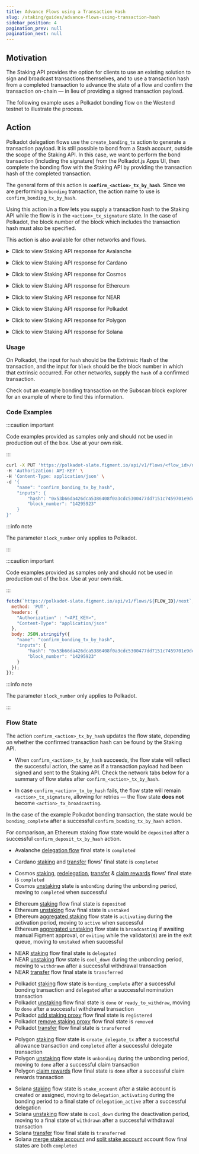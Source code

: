 ```yaml
---
title: Advance Flows using a Transaction Hash
slug: /staking/guides/advance-flows-using-transaction-hash
sidebar_position: 4
pagination_prev: null
pagination_next: null
---
```



## Motivation

The Staking API provides the option for clients to use an existing solution to sign and broadcast transactions themselves,
and to use a transaction hash from a completed transaction to advance the state of a flow and confirm the transaction on-chain &mdash; in lieu of providing a signed transaction payload.

The following example uses a Polkadot bonding flow on the Westend testnet to illustrate the process.

## Action

Polkadot delegation flows use the `create_bonding_tx` action to generate a transaction payload.
It is still possible to bond from a Stash account, outside the scope of the Staking API.
In this case, we want to perform the bond transaction (including the signature) from the Polkadot.js Apps UI,
then complete the bonding flow with the Staking API by providing the transaction hash of the completed transaction.

The general form of this action is **`confirm_<action>_tx_by_hash`**.
Since we are performing a `bonding` transaction, the action name to use is `confirm_bonding_tx_by_hash`.

Using this action in a flow lets you supply a transaction hash to the Staking API while the flow is in the `<action>_tx_signature` state.
In the case of Polkadot, the block number of the block which includes the transaction hash must also be specified.

This action is also available for other networks and flows.

<Tabs><TabItem value="avax" label="Avalanche">

<details>
  <summary>Click to view Staking API response for Avalanche</summary>

```json {3,7,10} title="Partial response for create_delegate_tx (... indicates where response was trimmed)"
{
  "id": "9eb608e0-4453-46ca-aa81-795e2100bf59",
  "state": "delegate_tx_signature",
  "actions": [
    ...
    {
      "name": "confirm_delegate_tx_by_hash",
      "inputs": [
        {
          "name": "hash",
          "display": "Hash",
          "description": "",
          "type": "string",
          "validations": [
            {
              "type": "presence",
              "options": {}
            }
          ],
          "array": false,
          "default_value": null
        }
      ]
    }
  ],
  ...
  "network_code": "avalanche",
  "chain_code": "testnet",
  "created_at": "2023-01-10T22:10:26.800Z",
  "updated_at": "2023-01-10T22:28:19.348Z"
}
```

</details>

</TabItem><TabItem value="ada" label="Cardano">

<details>
  <summary>Click to view Staking API response for Cardano</summary>

```json {3,7,10} title="Partial response for create_delegate_tx (... indicates where response was trimmed)"
{
  "id": "a766231b-c29a-4749-ade5-97ce22b8c3e6",
  "state": "delegate_tx_signature",
  "actions": [
    ...
    {
      "name": "confirm_delegate_tx_by_hash",
      "inputs": [
        {
          "name": "hash",
          "display": "Hash",
          "description": "",
          "type": "string",
          "validations": [
            {
              "type": "presence",
              "options": {}
            }
          ],
          "array": false,
          "default_value": null
        }
      ]
    }
  ],
  ...
  "network_code": "cardano",
  "chain_code": "preprod",
  "created_at": "2023-01-10T22:10:26.800Z",
  "updated_at": "2023-01-10T22:28:19.348Z"
}
```

</details>

</TabItem><TabItem value="atom" label="Cosmos">

<details>
  <summary>Click to view Staking API response for Cosmos</summary>

```json {3,7,10} title="Partial response for create_delegate_tx (... indicates where response was trimmed)"
{
  "id": "a766231b-c29a-4749-ade5-97ce22b8c3e6",
  "state": "delegate_tx_signature",
  "actions": [
    ...
    {
      "name": "confirm_delegate_tx_by_hash",
      "inputs": [
        {
          "name": "hash",
          "display": "Hash",
          "description": "",
          "type": "string",
          "validations": [
            {
              "type": "presence",
              "options": {}
            }
          ],
          "array": false,
          "default_value": null
        }
      ]
    }
  ],
  ...
  "network_code": "cosmos",
  "chain_code": "testnet",
  "created_at": "2023-01-10T22:10:26.800Z",
  "updated_at": "2023-01-10T22:28:19.348Z"
}
```

</details>

</TabItem><TabItem value="eth" label="Ethereum">

<details>
  <summary>Click to view Staking API response for Ethereum</summary>

```json {3,7,10} title="Partial response for create_deposit_tx (... indicates where response was trimmed)"
{
  "id": "ab4c3708-18a0-4594-ba11-a980be1b1968",
  "state": "deposit_tx_signature",
  "actions": [
    ...
    {
      "name": "confirm_deposit_tx_by_hash",
      "inputs": [
        {
          "name": "hash",
          "display": "Hash",
          "description": "",
          "type": "string",
          "validations": [
            {
              "type": "presence",
              "options": {}
            }
          ],
          "array": false,
          "default_value": null
        }
      ]
    }
  ],
  ...
  "network_code": "ethereum",
  "chain_code": "goerli",
  "created_at": "2023-01-10T22:10:26.800Z",
  "updated_at": "2023-01-10T22:28:19.348Z"
}
```

</details>

</TabItem><TabItem value="near" label="NEAR">

  <details>
  <summary>Click to view Staking API response for NEAR</summary>

```json {3,7,10} title="Partial response for create_delegate_tx (... indicates where response was trimmed)"
{
  "id": "1028b6e5-235a-4545-a0c0-49ee65b744d8",
  "state": "delegate_tx_signature",
  "actions": [
    ...
    {
      "name": "confirm_delegate_tx_by_hash",
      "inputs": [
        {
          "name": "hash",
          "display": "Hash",
          "description": "",
          "type": "string",
          "validations": [
            {
              "type": "presence",
              "options": {}
            }
          ],
          "array": false,
          "default_value": null
        }
      ]
    }
  ],
  ...
  "network_code": "near",
  "chain_code": "testnet",
  "created_at": "2023-01-10T22:10:26.800Z",
  "updated_at": "2023-01-10T22:28:19.348Z"
}
```

</details>

</TabItem><TabItem value="dot" label="Polkadot" default>

<details>
  <summary>Click to view Staking API response for Polkadot</summary>

```json {3,7,10,24} title="Partial response for create_bonding_tx (... indicates where response was trimmed)"
{
  "id": "3ace9f6b-7298-4fc7-b780-f2c3ea521784",
  "state": "bonding_tx_signature",
  "actions": [
    ...
    {
      "name": "confirm_bonding_tx_by_hash",
      "inputs": [
        {
          "name": "hash",
          "display": "Hash",
          "description": "",
          "type": "string",
          "validations": [
            {
              "type": "presence",
              "options": {}
            }
          ],
          "array": false,
          "default_value": null
        },
        {
          "name": "block_number",
          "display": "Block Number",
          "description": "",
          "type": "integer",
          "validations": [],
          "array": false,
          "default_value": null
        }
      ]
    }
  ],
  ...
  "network_code": "polkadot",
  "chain_code": "westend",
  "created_at": "2023-01-20T22:10:26.800Z",
  "updated_at": "2023-01-20T22:28:19.348Z"
}
```

</details>

</TabItem><TabItem value="matic" label="Polygon">

<details>
  <summary>Click to view Staking API response for Polygon</summary>

```json {3,7,10} title="Partial response for create_delegate_tx (... indicates where response was trimmed)"
{
  "id": "d2aa7d3a-21f9-4e88-a774-c3f5ba878c6d",
  "state": "delegate_tx_signature",
  "actions": [
    ...
    {
      "name": "confirm_delegate_tx_by_hash",
      "inputs": [
        {
          "name": "hash",
          "display": "Hash",
          "description": "",
          "type": "string",
          "validations": [
            {
              "type": "presence",
              "options": {}
            }
          ],
          "array": false,
          "default_value": null
        }
      ]
    }
  ],
  ...
  "network_code": "polygon",
  "chain_code": "testnet",
  "created_at": "2023-01-10T22:10:26.800Z",
  "updated_at": "2023-01-10T22:28:19.348Z"
}
```

</details>

</TabItem><TabItem value="sol" label="Solana">

<details>
  <summary>Click to view Staking API response for Solana</summary>

```json {3,7,10} title="Partial response for create_delegate_tx (... indicates where response was trimmed)"
{
  "id": "2702363a-0b90-4aea-9e70-af8e30e442a8",
  "state": "delegate_tx_signature",
  "actions": [
    ...
    {
      "name": "confirm_delegate_tx_by_hash",
      "inputs": [
        {
          "name": "hash",
          "display": "Hash",
          "description": "",
          "type": "string",
          "validations": [
            {
              "type": "presence",
              "options": {}
            }
          ],
          "array": false,
          "default_value": null
        }
      ]
    }
  ],
  ...
  "network_code": "solana",
  "chain_code": "devnet",
  "created_at": "2023-01-10T22:10:26.800Z",
  "updated_at": "2023-01-10T22:28:19.348Z"
}
```

</details>

</TabItem></Tabs>

### Usage

On Polkadot, the input for `hash` should be the Extrinsic Hash of the transaction, and the input for `block`
should be the block number in which that extrinsic occurred. For other networks, supply the `hash` of a confirmed transaction.

Check out an <Link to="https://westend.subscan.io/extrinsic/0x53b66da426dca5386408f0a3cdc5300477dd7151c7459701e9dcbbf0fa0b07c8">example bonding transaction</Link>
on the Subscan block explorer for an example of where to find this information.

### Code Examples

<Tabs><TabItem value="curl_wh" label="curl">

:::caution important

Code examples provided as samples only and should not be used in production out of the box. Use at your own risk.

:::

```bash title="Example PUT /api/v1/flows/<flow_id>/next"
curl -X PUT 'https://polkadot-slate.figment.io/api/v1/flows/<flow_id>/next' \
-H 'Authorization: API-KEY' \
-H 'Content-Type: application/json' \
-d '{
    "name": "confirm_bonding_tx_by_hash",
    "inputs": {
        "hash": "0x53b66da426dca5386408f0a3cdc5300477dd7151c7459701e9dcbbf0fa0b07c8",
        "block_number": "14295923"
    }
}'
```

:::info note

The parameter `block_number` only applies to Polkadot.

:::

</TabItem><TabItem value="js_wh" label="JavaScript">

:::caution important

Code examples provided as samples only and should not be used in production out of the box. Use at your own risk.

:::

```js title="Example PUT /api/v1/flows/<flow_id>/next"
fetch(`https://polkadot-slate.figment.io/api/v1/flows/${FLOW_ID}/next`, {
  method: 'PUT',
  headers: {
    "Authorization" : "<API_KEY>",
    "Content-Type": "application/json"
  },
  body: JSON.stringify({
    "name": "confirm_bonding_tx_by_hash",
    "inputs": {
        "hash": "0x53b66da426dca5386408f0a3cdc5300477dd7151c7459701e9dcbbf0fa0b07c8",
        "block_number": "14295923"
    }
  });
});
```

:::info note

The parameter `block_number` only applies to Polkadot.

:::

</TabItem></Tabs>

### Flow State

The action `confirm_<action>_tx_by_hash` updates the flow state, depending on whether the confirmed transaction hash can be found by the Staking API.

- When `confirm_<action>_tx_by_hash` succeeds, the flow state will reflect the successful action, the same as if a transaction payload had been signed
  and sent to the Staking API. Check the network tabs below for a summary of flow states after `confirm_<action>_tx_by_hash`.

- In case `confirm_<action>_tx_by_hash` fails, the flow state will remain `<action>_tx_signature`, allowing for retries &mdash; the flow state **does not** become `<action>_tx_broadcasting`.

In the case of the example Polkadot bonding transaction, the state would be `bonding_complete` after a successful `confirm_bonding_tx_by_hash` action.

For comparison, an Ethereum staking flow state would be `deposited` after a successful `confirm_deposit_tx_by_hash` action.

<Tabs><TabItem value="avax" label="Avalanche">

- Avalanche [delegation flow](/staking/avalanche/staking/) final state is `completed`

</TabItem><TabItem value="ada" label="Cardano">

- Cardano [staking](/staking/cardano/staking/) and [transfer](/staking/cardano/transfer/) flows&apos; final state is `completed`

</TabItem><TabItem value="atom" label="Cosmos">

- Cosmos [staking](/staking/cosmos/staking/),
  [redelegation](/staking/cosmos/redelegate/),
  [transfer](/staking/cosmos/transfer/) &
  [claim rewards](/staking/cosmos/claim-rewards/) flows&apos; final state is `completed`
- Cosmos [unstaking](/staking/cosmos/unstaking/) state is `unbonding` during the unbonding period, moving to `completed` when successful

</TabItem><TabItem value="eth" label="Ethereum">

- Ethereum [staking](/staking/ethereum/staking/) flow final state is `deposited`
- Ethereum [unstaking](/staking/ethereum/unstaking/) flow final state is `unstaked`
- Ethereum [aggregated staking](/staking/ethereum/aggregated-staking/) flow state is `activating` during the activation period, moving to `active` when successful
- Ethereum [aggregated unstaking](/staking/ethereum/aggregated-unstaking/) flow state is `broadcasting` if awaiting manual Figment approval, or `exiting` while the validator(s) are in the exit queue, moving to `unstaked` when successful

</TabItem><TabItem value="near" label="NEAR">

- NEAR [staking](/staking/near/staking/) flow final state is `delegated`
- NEAR [unstaking](/staking/near/unstaking/) flow state is `cool_down` during the unbonding period, moving to `withdrawn` after a successful withdrawal transaction
- NEAR [transfer](/staking/near/transfer/) flow final state is `transferred`

</TabItem><TabItem value="dot" label="Polkadot" default>

- Polkadot [staking](/staking/polkadot/staking/) flow state is `bonding_complete` after a successful bonding transaction and `delegated` after a successful nomination transaction
- Polkadot [unstaking](/staking/polkadot/unstaking/) flow final state is `done` or `ready_to_withdraw`, moving to `done` after a successful withdrawal transaction
- Polkadot [add staking proxy](/staking/polkadot/add-staking-proxy/) flow final state is `registered`
- Polkadot [remove staking proxy](/staking/polkadot/remove-staking-proxy/) flow final state is `removed`
- Polkadot [transfer](/staking/polkadot/transfer/) flow final state is `transferred`

</TabItem><TabItem value="matic" label="Polygon">

- Polygon [staking](/staking/polygon/staking/) flow state is `create_delegate_tx` after a successful allowance transaction and `completed` after a successful delegate transaction
- Polygon [unstaking](/staking/polygon/unstaking/) flow state is `unbonding` during the unbonding period, moving to `done` after a successful claim transaction
- Polygon [claim rewards](/staking/polygon/claim-rewards/) flow final state is `done` after a successful claim rewards transaction

</TabItem><TabItem value="sol" label="Solana">

- Solana [staking](/staking/solana/staking/) flow state is `stake_account` after a stake account is created or assigned, moving to `delegation_activating` during the bonding period to a final state of `delegation_active` after a successful delegation
- Solana [unstaking](/staking/solana/unstaking/) flow state is `cool_down` during the deactivation period, moving to a final state of `withdrawn` after a successful withdrawal transaction
- Solana [transfer](/staking/solana/transfer/) flow final state is `transferred`
- Solana [merge stake account](/staking/solana/merge-stake-account/) and [split stake account](/staking/solana/split-stake-account/) account flow final states are both `completed`

</TabItem></Tabs>
